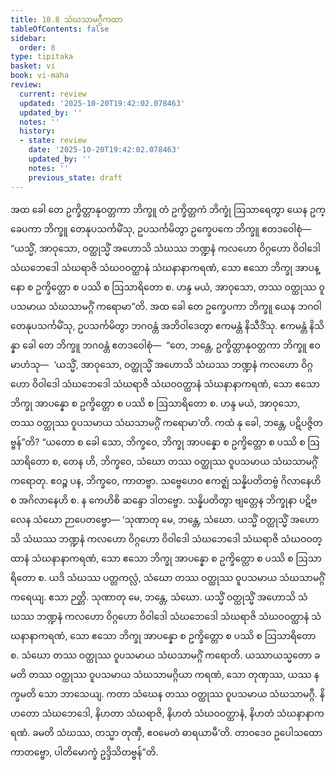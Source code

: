 ```yaml
---
title: 10.8 သံဃသာမဂ္ဂီကထာ
tableOfContents: false
sidebar:
  order: 8
type: tipitaka
basket: vi
book: vi-maha
review:
  current: review
  updated: '2025-10-20T19:42:02.078463'
  updated_by: ''
  notes: ''
  history:
  - state: review
    date: '2025-10-20T19:42:02.078463'
    updated_by: ''
    notes: ''
    previous_state: draft
---
```



<DynamicBreadcrumb />


<ReviewStatus review={frontmatter.review} showDetails={true} />

<HypothesisAnnotation frontmatter={frontmatter} />

<Division number="475" book="vi-maha" e="ch" v="3" p="506">

<Paragraph number="2015" book="vi-maha">
အထ ခေါ တေ ဥက္ခိတ္တာနုဝတ္တကာ ဘိက္ခူ တံ ဥက္ခိတ္တကံ ဘိက္ခုံ ဩသာရေတွာ ယေန ဥက္ခေပကာ ဘိက္ခူ တေနုပသင်္ကမိံသု, ဥပသင်္ကမိတွာ ဥက္ခေပကေ ဘိက္ခူ ဧတဒဝေါစုံ—  “ယသ္မိံ, အာဝုသော, ဝတ္ထုသ္မိံ အဟောသိ သံဃဿ ဘဏ္ဍနံ ကလဟော ဝိဂ္ဂဟော ဝိဝါဒေါ သံဃဘေဒေါ သံဃရာဇိ သံဃဝဝတ္ထာနံ သံဃနာနာကရဏံ, သော ဧသော ဘိက္ခု အာပန္နော စ ဥက္ခိတ္တော စ ပဿိ စ ဩသာရိတော စ. ဟန္ဒ မယံ, အာဝုသော, တဿ ဝတ္ထုဿ ဝူပသမာယ သံဃသာမဂ္ဂိံ ကရောမာ”တိ.
</Paragraph>

<Paragraph number="2016" book="vi-maha">
အထ ခေါ တေ ဥက္ခေပကာ ဘိက္ခူ ယေန ဘဂဝါ တေနုပသင်္ကမိံသု, ဥပသင်္ကမိတွာ ဘဂဝန္တံ အဘိဝါဒေတွာ ဧကမန္တံ နိသီဒိံသု. ဧကမန္တံ နိသိန္နာ ခေါ တေ ဘိက္ခူ ဘဂဝန္တံ ဧတဒဝေါစုံ—  “တေ, ဘန္တေ, ဥက္ခိတ္တာနုဝတ္တကာ ဘိက္ခူ ဧဝမာဟံသု—  ‘ယသ္မိံ, အာဝုသော, ဝတ္ထုသ္မိံ အဟောသိ သံဃဿ ဘဏ္ဍနံ ကလဟော ဝိဂ္ဂဟော ဝိဝါဒေါ သံဃဘေဒေါ သံဃရာဇိ သံဃဝဝတ္ထာနံ သံဃနာနာကရဏံ, သော ဧသော ဘိက္ခု အာပန္နော စ ဥက္ခိတ္တော စ ပဿိ စ ဩသာရိတော စ. ဟန္ဒ မယံ, အာဝုသော, တဿ ဝတ္ထုဿ ဝူပသမာယ သံဃသာမဂ္ဂိံ ကရောမာ’တိ. ကထံ နု ခေါ, ဘန္တေ, ပဋိပဇ္ဇိတဗ္ဗန်”တိ? “ယတော စ ခေါ သော, ဘိက္ခဝေ, ဘိက္ခု အာပန္နော စ ဥက္ခိတ္တော စ ပဿိ စ ဩသာရိတော စ, တေန ဟိ, ဘိက္ခဝေ, သံဃော တဿ ဝတ္ထုဿ ဝူပသမာယ သံဃသာမဂ္ဂိံ ကရောတု. ဧဝဉ္စ ပန, ဘိက္ခဝေ, ကာတဗ္ဗာ. သဗ္ဗေဟေဝ ဧကဇ္ဈံ သန္နိပတိတဗ္ဗံ ဂိလာနေဟိ စ အဂိလာနေဟိ စ. န ကေဟိစိ ဆန္ဒော ဒါတဗ္ဗော. သန္နိပတိတွာ ဗျတ္တေန ဘိက္ခုနာ ပဋိဗလေန သံဃော ဉာပေတဗ္ဗော—
</Paragraph>

<Paragraph number="2017" book="vi-maha">
‘သုဏာတု မေ, ဘန္တေ, သံဃော. ယသ္မိံ ဝတ္ထုသ္မိံ အဟောသိ သံဃဿ ဘဏ္ဍနံ ကလဟော ဝိဂ္ဂဟော ဝိဝါဒေါ သံဃဘေဒေါ သံဃရာဇိ သံဃဝဝတ္ထာနံ သံဃနာနာကရဏံ, သော ဧသော ဘိက္ခု အာပန္နော စ ဥက္ခိတ္တော စ ပဿိ စ ဩသာရိတော စ. ယဒိ သံဃဿ ပတ္တကလ္လံ, သံဃော တဿ ဝတ္ထုဿ ဝူပသမာယ သံဃသာမဂ္ဂိံ ကရေယျ. ဧသာ ဉတ္တိ.
</Paragraph>

<Paragraph number="2018" book="vi-maha">
သုဏာတု မေ, ဘန္တေ, သံဃော. ယသ္မိံ ဝတ္ထုသ္မိံ အဟောသိ သံဃဿ ဘဏ္ဍနံ ကလဟော ဝိဂ္ဂဟော ဝိဝါဒေါ သံဃဘေဒေါ သံဃရာဇိ သံဃဝဝတ္ထာနံ သံဃနာနာကရဏံ, သော ဧသော ဘိက္ခု အာပန္နော စ ဥက္ခိတ္တော စ ပဿိ စ ဩသာရိတော စ. သံဃော တဿ ဝတ္ထုဿ ဝူပသမာယ သံဃသာမဂ္ဂိံ ကရောတိ. ယဿာယသ္မတော ခမတိ တဿ ဝတ္ထုဿ ဝူပသမာယ သံဃသာမဂ္ဂိယာ ကရဏံ, သော တုဏှဿ, ယဿ နက္ခမတိ သော ဘာသေယျ.
</Paragraph>

<Paragraph number="2019" book="vi-maha">
ကတာ သံဃေန တဿ ဝတ္ထုဿ ဝူပသမာယ သံဃသာမဂ္ဂီ. နိဟတော သံဃဘေဒေါ, နိဟတာ သံဃရာဇိ, နိဟတံ သံဃဝဝတ္ထာနံ, နိဟတံ သံဃနာနာကရဏံ. ခမတိ သံဃဿ, တသ္မာ တုဏှီ, ဧဝမေတံ ဓာရယာမီ’တိ.
</Paragraph>

<Paragraph number="2020" book="vi-maha">
တာဝဒေဝ ဥပေါသထော ကာတဗ္ဗော, ပါတိမောက္ခံ ဥဒ္ဒိသိတဗ္ဗန်”တိ.
</Paragraph>
</Division>